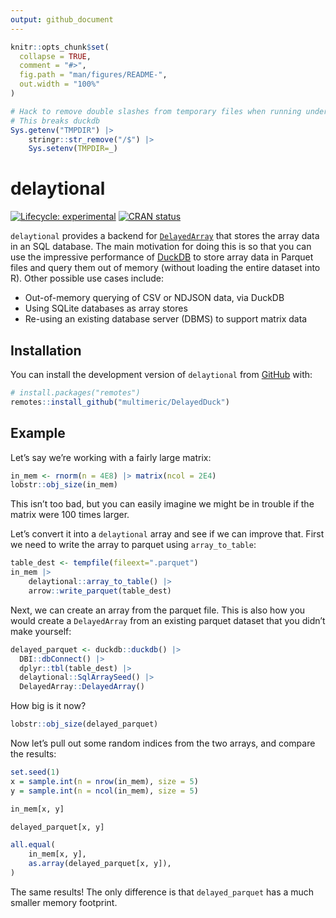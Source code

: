 ```yaml
---
output: github_document
---
```


<!-- README.md is generated from README.Rmd. Please edit that file -->

```r
knitr::opts_chunk$set(
  collapse = TRUE,
  comment = "#>",
  fig.path = "man/figures/README-",
  out.width = "100%"
)

# Hack to remove double slashes from temporary files when running under MacOS
# This breaks duckdb
Sys.getenv("TMPDIR") |>
    stringr::str_remove("/$") |>
    Sys.setenv(TMPDIR=_)
```

# delaytional

<!-- badges: start -->
[![Lifecycle: experimental](https://img.shields.io/badge/lifecycle-experimental-orange.svg)](https://lifecycle.r-lib.org/articles/stages.html#experimental)
[![CRAN status](https://www.r-pkg.org/badges/version/delaytional)](https://CRAN.R-project.org/package=delaytional)
<!-- badges: end -->

`delaytional` provides a backend for [`DelayedArray`](https://bioconductor.org/packages/release/bioc/html/DelayedArray.html)
that stores the array data in an SQL database. The main motivation for doing 
this is so that you can use the impressive performance of [DuckDB](https://duckdb.org/)
to store array data in Parquet files and query them out of memory (without
loading the entire dataset into R). Other possible use cases include:

* Out-of-memory querying of CSV or NDJSON data, via DuckDB
* Using SQLite databases as array stores
* Re-using an existing database server (DBMS) to support matrix data

## Installation

You can install the development version of `delaytional` from [GitHub](https://github.com/) with:

```r
# install.packages("remotes")
remotes::install_github("multimeric/DelayedDuck")
```

## Example

Let's say we're working with a fairly large matrix:
```r
in_mem <- rnorm(n = 4E8) |> matrix(ncol = 2E4)
lobstr::obj_size(in_mem)
```

This isn't too bad, but you can easily imagine we might be in trouble if the matrix were 100 times larger.

Let's convert it into a `delaytional` array and see if we can improve that.
First we need to write the array to parquet using `array_to_table`:

```r
table_dest <- tempfile(fileext=".parquet")
in_mem |>
    delaytional::array_to_table() |>
    arrow::write_parquet(table_dest)
```

Next, we can create an array from the parquet file. 
This is also how you would create a `DelayedArray` from an existing parquet
dataset that you didn't make yourself:

```r
delayed_parquet <- duckdb::duckdb() |>
  DBI::dbConnect() |>
  dplyr::tbl(table_dest) |>
  delaytional::SqlArraySeed() |>
  DelayedArray::DelayedArray()
```

How big is it now?

```r
lobstr::obj_size(delayed_parquet)
```

Now let's pull out some random indices from the two arrays, and compare the results:

```r
set.seed(1)
x = sample.int(n = nrow(in_mem), size = 5)
y = sample.int(n = ncol(in_mem), size = 5)
```

```r
in_mem[x, y]
```
```r
delayed_parquet[x, y]
```
```r
all.equal(
    in_mem[x, y],
    as.array(delayed_parquet[x, y]),
)
```

The same results! The only difference is that `delayed_parquet` has a much smaller
memory footprint.
